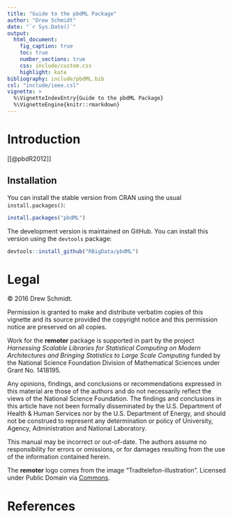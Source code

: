 ```yaml
---
title: "Guide to the pbdML Package"
author: "Drew Schmidt"
date: "`r Sys.Date()`"
output:
  html_document:
    fig_caption: true
    toc: true
    number_sections: true
    css: include/custom.css
    highlight: kate
bibliography: include/pbdML.bib
csl: "include/ieee.csl"
vignette: >
  %\VignetteIndexEntry{Guide to the pbdML Package}
  %\VignetteEngine{knitr::rmarkdown}
---
```


# Introduction

[[@pbdR2012]]


## Installation

You can install the stable version from CRAN using the usual `install.packages()`:

```r
install.packages("pbdML")
```

The development version is maintained on GitHub.  You can install this version using the `devtools` package:

```r
devtools::install_github("RBigData/pbdML")
```




# Legal

&copy; 2016 Drew Schmidt.

Permission is granted to make and distribute verbatim copies of this vignette and its source provided the copyright notice and this permission notice are preserved on all copies.

Work for the **remoter** package is supported in part by the project *Harnessing Scalable Libraries for Statistical Computing on Modern Architectures and Bringing Statistics to Large Scale Computing* funded by the National Science Foundation Division of Mathematical Sciences under Grant No. 1418195.

Any opinions, findings, and conclusions or recommendations expressed in  this material are those of the authors and do not necessarily reflect the  views of the National Science Foundation.  The findings and conclusions in this article have not been formally disseminated by the U.S. Department of Health \& Human Services nor by the U.S. Department of Energy, and should not be construed to represent any determination or policy of University, Agency, Administration and National Laboratory.

This manual may be incorrect or out-of-date.  The authors assume no responsibility for errors or omissions, or for damages resulting from the use of the information contained herein.

The **remoter** logo comes from the image "Tradtelefon-illustration". Licensed under Public Domain via [Commons](https://commons.wikimedia.org/wiki/File:Tr%C3%A5dtelefon-illustration.png#/media/File:Tr%C3%A5dtelefon-illustration.png).



# References
<script language="JavaScript" src="include/headers.js"></script>
